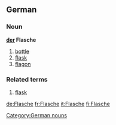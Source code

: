 ==German==
===Noun===
'''[[der]] Flasche'''
# [[bottle]]
# [[flask]]
# [[flagon]]

===Related terms===
# [[flask]]

[[Category:German nouns]]

[[de:Flasche]]
[[fr:Flasche]]
[[it:Flasche]]
[[fi:Flasche]]